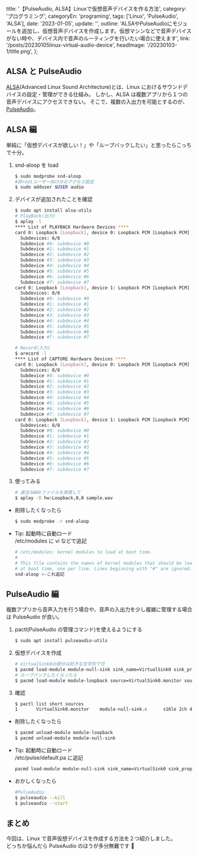 
  title: '【PulseAudio, ALSA】Linuxで仮想音声デバイスを作る方法',
  category: 'プログラミング',
  categoryEn: 'programing',
  tags: ['Linux', 'PulseAudio', 'ALSA'],
  date: '2023-01-05',
  update: '',
  outline:
    'ALSAやPulseAudioにモジュールを追加し、仮想音声デバイスを作成します。仮想マシンなどで音声デバイスがない時や、デバイス内で音声のルーティングを行いたい場合に使えます',
  link: '/posts/20230105linux-virtual-audio-device',
  headImage: '/20230103-1/title.png',
};

## ALSA と PulseAudio

[ALSA](https://www.alsa-project.org/wiki/Main_Page)(Advanced Linux Sound Architecture)とは、Linux におけるサウンドデバイスの設定・管理ができる仕組み。
しかし、ALSA は複数アプリから１つの音声デバイスにアクセスできない。
そこで、複数の入出力を可能とするのが、[PulseAudio](https://pulse.audio/)。

## ALSA 編

単純に「仮想デバイスが欲しい！」や「ループバックしたい」と思ったらこっちで十分。

1. snd-aloop を load

   ```bash
   $ sudo modprobe snd-aloop
   #非rootユーザー向けののアクセス設定
   $ sudo adduser $USER audio
   ```

2. デバイスが追加されたことを確認

   ```bash
   $ sudo apt install alsa-utils
   # PlayBack(出力)
   $ aplay -l
   **** List of PLAYBACK Hardware Devices ****
   card 0: Loopback [Loopback], device 0: Loopback PCM [Loopback PCM]
     Subdevices: 6/8
     Subdevice #0: subdevice #0
     Subdevice #1: subdevice #1
     Subdevice #2: subdevice #2
     Subdevice #3: subdevice #3
     Subdevice #4: subdevice #4
     Subdevice #5: subdevice #5
     Subdevice #6: subdevice #6
     Subdevice #7: subdevice #7
   card 0: Loopback [Loopback], device 1: Loopback PCM [Loopback PCM]
     Subdevices: 8/8
     Subdevice #0: subdevice #0
     Subdevice #1: subdevice #1
     Subdevice #2: subdevice #2
     Subdevice #3: subdevice #3
     Subdevice #4: subdevice #4
     Subdevice #5: subdevice #5
     Subdevice #6: subdevice #6
     Subdevice #7: subdevice #7

   # Record(入力)
   $ arecord -l
   **** List of CAPTURE Hardware Devices ****
   card 0: Loopback [Loopback], device 0: Loopback PCM [Loopback PCM]
     Subdevices: 8/8
     Subdevice #0: subdevice #0
     Subdevice #1: subdevice #1
     Subdevice #2: subdevice #2
     Subdevice #3: subdevice #3
     Subdevice #4: subdevice #4
     Subdevice #5: subdevice #5
     Subdevice #6: subdevice #6
     Subdevice #7: subdevice #7
   card 0: Loopback [Loopback], device 1: Loopback PCM [Loopback PCM]
     Subdevices: 8/8
     Subdevice #0: subdevice #0
     Subdevice #1: subdevice #1
     Subdevice #2: subdevice #2
     Subdevice #3: subdevice #3
     Subdevice #4: subdevice #4
     Subdevice #5: subdevice #5
     Subdevice #6: subdevice #6
     Subdevice #7: subdevice #7
   ```

3. 使ってみる

   ```bash
   # 適当なWAVファイルを用意して
   $ aplay -D hw:Loopback,0,0 sample.wav
   ```

- 削除したくなったら

  ```bash
  $ sudo modprobe -r snd-aloop
  ```

- Tip: 起動時に自動ロード  
   /etc/modules に vi などで追記
  ```sh
  # /etc/modules: kernel modules to load at boot time.
  #
  # This file contains the names of kernel modules that should be loaded
  # at boot time, one per line. Lines beginning with "#" are ignored.
  snd-aloop <-これ追記
  ```

## PulseAudio 編

複数アプリから音声入力を行う場合や、音声の入出力を少し複雑に管理する場合は PulseAudio が良い。

1. pactl(PulseAudio の管理コマンド)を使えるようにする
   ```bash
   $ sudo apt install pulseaudio-utils
   ```
2. 仮想デバイスを作成

   ```bash
   # VirtualSink0の部分は好きな文字列で可
   $ pacmd load-module module-null-sink sink_name=VirtualSink0 sink_properties=device.description=VirtualSink0
   # ループバックしたくなったら
   $ pacmd load-module module-loopback source=VirtualSink0.monitor source_dont_move=true
   ```

3. 確認
   ```bash
   $ pactl list short sources
   1       VirtualSink0.monitor    module-null-sink.c      s16le 2ch 44100Hz       SUSPENDED
   ```

- 削除したくなったら

  ```bash
  $ pacmd unload-module module-loopback
  $ pacmd unload-module module-null-sink
  ```

- Tip: 起動時に自動ロード  
  /etc/pulse/default.pa に追記

  ```sh
  pacmd load-module module-null-sink sink_name=VirtualSink0 sink_properties=device.description=VirtualSink0
  ```

- おかしくなったら

  ```bash
  #PulseAudio
  $ pulseaudio --kill
  $ pulseaudio --start
  ```

## まとめ

今回は、Linux で音声仮想デバイスを作成する方法を２つ紹介しました。  
どっちか悩んだら PulseAudio のほうが多分無難です 🍵

<Meta title={meta.title} description={meta.outline} url={meta.link}></Meta>
